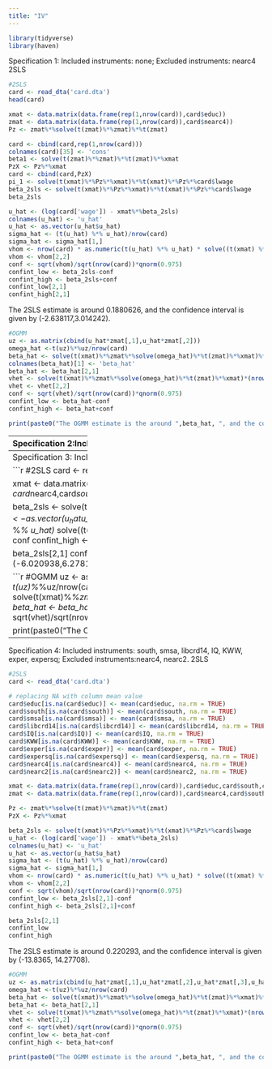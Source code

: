 ```yaml
---
title: "IV"
---
```

```r
library(tidyverse)
library(haven)
```

Specification 1: Included instruments: none; Excluded instruments: nearc4 2SLS

```r
#2SLS
card <- read_dta('card.dta')
head(card)

xmat <- data.matrix(data.frame(rep(1,nrow(card)),card$educ))
zmat <- data.matrix(data.frame(rep(1,nrow(card)),card$nearc4))
Pz <- zmat%*%solve(t(zmat)%*%zmat)%*%t(zmat)

card <- cbind(card,rep(1,nrow(card)))
colnames(card)[35] <- 'cons'
beta1 <- solve(t(zmat)%*%zmat)%*%t(zmat)%*%xmat
PzX <- Pz%*%xmat
card <- cbind(card,PzX)
pi_1 <- solve(t(xmat)%*%Pz%*%xmat)%*%t(xmat)%*%Pz%*%card$lwage
beta_2sls <- solve(t(xmat)%*%Pz%*%xmat)%*%t(xmat)%*%Pz%*%card$lwage
beta_2sls
```

```r
u_hat <- (log(card['wage']) - xmat%*%beta_2sls)
colnames(u_hat) <- 'u_hat'
u_hat <- as.vector(u_hat$u_hat)
sigma_hat <- (t(u_hat) %*% u_hat)/nrow(card)
sigma_hat <- sigma_hat[1,]
vhom <- nrow(card) * as.numeric(t(u_hat) %*% u_hat) * solve((t(xmat) %*% PzX))
vhom <- vhom[2,2]
conf <- sqrt(vhom)/sqrt(nrow(card))*qnorm(0.975)
confint_low <- beta_2sls-conf
confint_high <- beta_2sls+conf
confint_low[2,1]
confint_high[2,1]
```
The 2SLS estimate is around 0.1880626, and the confidence interval is given by (-2.638117,3.014242).

```r
#OGMM
uz <- as.matrix(cbind(u_hat*zmat[,1],u_hat*zmat[,2]))
omega_hat <-t(uz)%*%uz/nrow(card)
beta_hat <- solve(t(xmat)%*%zmat%*%solve(omega_hat)%*%t(zmat)%*%xmat)%*%t(xmat)%*%zmat%*%solve(omega_hat)%*%t(zmat)%*%log(card$wage)
colnames(beta_hat)[1] <- 'beta_hat'
beta_hat <- beta_hat[2,1]
vhet <- solve(t(xmat)%*%zmat%*%solve(omega_hat)%*%t(zmat)%*%xmat)*(nrow(card)^2)
vhet <- vhet[2,2]
conf <- sqrt(vhet)/sqrt(nrow(card))*qnorm(0.975)
confint_low <- beta_hat-conf
confint_high <- beta_hat+conf

print(paste0("The OGMM estimate is the around ",beta_hat, ", and the confidence interval is given by (", confint_low, ", ", confint_high, ")"))
```

---------------------
Specification 2:Included instruments: south, smsa;Excluded instruments: nearc4 

```r
#2SLS
card <- read_dta('card.dta')

xmat <- data.matrix(data.frame(rep(1,nrow(card)),card$educ,card$south,card$smsa))
zmat <- data.matrix(data.frame(rep(1,nrow(card)),card$nearc4,card$south,card$smsa))
Pz <- zmat%*%solve(t(zmat)%*%zmat)%*%t(zmat)
PzX <- Pz%*%xmat

beta_2sls <- solve(t(xmat)%*%Pz%*%xmat)%*%t(xmat)%*%Pz%*%card$lwage
u_hat <- (log(card['wage']) - xmat%*%beta_2sls)
colnames(u_hat) <- 'u_hat'
u_hat <- as.vector(u_hat$u_hat)
sigma_hat <- (t(u_hat) %*% u_hat)/nrow(card)
sigma_hat <- sigma_hat[1,]
vhom <- nrow(card) * as.numeric(t(u_hat) %*% u_hat) * solve((t(xmat) %*% PzX))
vhom <- vhom[2,2]
conf <- sqrt(vhom)/sqrt(nrow(card))*qnorm(0.975)
confint_low <- beta_2sls[2,1]-conf
confint_high <- beta_2sls[2,1]+conf

beta_2sls[2,1]
confint_low
confint_high
```
The 2SLS estimate is around 0.1358036, and the confidence interval is given by (-6.152934,6.424541)

```r
#OGMM
uz <- as.matrix(cbind(u_hat*zmat[,1],u_hat*zmat[,2],u_hat*zmat[,3],u_hat*zmat[,4]))
omega_hat <-t(uz)%*%uz/nrow(card)
beta_hat <- solve(t(xmat)%*%zmat%*%solve(omega_hat)%*%t(zmat)%*%xmat)%*%t(xmat)%*%zmat%*%solve(omega_hat)%*%t(zmat)%*%log(card$wage)
beta_hat <- beta_hat[2,1]
vhet <- solve(t(xmat)%*%zmat%*%solve(omega_hat)%*%t(zmat)%*%xmat)*(nrow(card)^2)
vhet <- vhet[2,2]
conf <- sqrt(vhet)/sqrt(nrow(card))*qnorm(0.975)
confint_low <- beta_hat-conf
confint_high <- beta_hat+conf

print(paste0("The OGMM estimate is the around ",beta_hat, ", and the confidence interval is given by (", confint_low, ", ", confint_high, ")"))
```

---------------------
Specification 3: Included instruments: south,smsa; Excluded instruments: nearc4, nearc2

```r
#2SLS
card <- read_dta('card.dta')

xmat <- data.matrix(data.frame(rep(1,nrow(card)),card$educ,card$south,card$smsa))
zmat <- data.matrix(data.frame(rep(1,nrow(card)),card$nearc4,card$south,card$smsa,card$nearc2))
Pz <- zmat%*%solve(t(zmat)%*%zmat)%*%t(zmat)
PzX <- Pz%*%xmat

beta_2sls <- solve(t(xmat)%*%Pz%*%xmat)%*%t(xmat)%*%Pz%*%card$lwage
u_hat <- (log(card['wage']) - xmat%*%beta_2sls)
colnames(u_hat) <- 'u_hat'
u_hat <- as.vector(u_hat$u_hat)
sigma_hat <- (t(u_hat) %*% u_hat)/nrow(card)
sigma_hat <- sigma_hat[1,]
vhom <- nrow(card) * as.numeric(t(u_hat) %*% u_hat) * solve((t(xmat) %*% PzX))
vhom <- vhom[2,2]
conf <- sqrt(vhom)/sqrt(nrow(card))*qnorm(0.975)
confint_low <- beta_2sls[2,1]-conf
confint_high <- beta_2sls[2,1]+conf

beta_2sls[2,1]
confint_low
confint_high
```
The 2SLS estimate is around 0.128609, and the confidence interval is given by (-6.020938,6.278156).

```r
#OGMM
uz <- as.matrix(cbind(u_hat*zmat[,1],u_hat*zmat[,2],u_hat*zmat[,3],u_hat*zmat[,4],u_hat*zmat[,5]))
omega_hat <-t(uz)%*%uz/nrow(card)
beta_hat <- solve(t(xmat)%*%zmat%*%solve(omega_hat)%*%t(zmat)%*%xmat)%*%t(xmat)%*%zmat%*%solve(omega_hat)%*%t(zmat)%*%log(card$wage)
beta_hat <- beta_hat[2,1]
vhet <- solve(t(xmat)%*%zmat%*%solve(omega_hat)%*%t(zmat)%*%xmat)*(nrow(card)^2)
vhet <- vhet[2,2]
conf <- sqrt(vhet)/sqrt(nrow(card))*qnorm(0.975)
confint_low <- beta_hat-conf
confint_high <- beta_hat+conf

print(paste0("The OGMM estimate is the around ",beta_hat, ", and the confidence interval is given by (", confint_low, ", ", confint_high, ")"))
```

---------------------
Specification 4: Included instruments: south, smsa, libcrd14, IQ, KWW, exper, expersq; Excluded instruments:nearc4, nearc2. 2SLS
```r
#2SLS
card <- read_dta('card.dta')

# replacing NA with column mean value
card$educ[is.na(card$educ)] <- mean(card$educ, na.rm = TRUE)
card$south[is.na(card$south)] <- mean(card$south, na.rm = TRUE)
card$smsa[is.na(card$smsa)] <- mean(card$smsa, na.rm = TRUE)
card$libcrd14[is.na(card$libcrd14)] <- mean(card$libcrd14, na.rm = TRUE)
card$IQ[is.na(card$IQ)] <- mean(card$IQ, na.rm = TRUE)
card$KWW[is.na(card$KWW)] <- mean(card$KWW, na.rm = TRUE)
card$exper[is.na(card$exper)] <- mean(card$exper, na.rm = TRUE)
card$expersq[is.na(card$expersq)] <- mean(card$expersq, na.rm = TRUE)
card$nearc4[is.na(card$nearc4)] <- mean(card$nearc4, na.rm = TRUE)
card$nearc2[is.na(card$nearc2)] <- mean(card$nearc2, na.rm = TRUE)

xmat <- data.matrix(data.frame(rep(1,nrow(card)),card$educ,card$south,card$smsa,card$libcrd14,card$IQ,card$KWW,card$exper,card$expersq))
zmat <- data.matrix(data.frame(rep(1,nrow(card)),card$nearc4,card$south,card$smsa,card$libcrd14,card$IQ,card$KWW,card$exper,card$expersq,card$nearc2))

Pz <- zmat%*%solve(t(zmat)%*%zmat)%*%t(zmat)
PzX <- Pz%*%xmat

beta_2sls <- solve(t(xmat)%*%Pz%*%xmat)%*%t(xmat)%*%Pz%*%card$lwage
u_hat <- (log(card['wage']) - xmat%*%beta_2sls)
colnames(u_hat) <- 'u_hat'
u_hat <- as.vector(u_hat$u_hat)
sigma_hat <- (t(u_hat) %*% u_hat)/nrow(card)
sigma_hat <- sigma_hat[1,]
vhom <- nrow(card) * as.numeric(t(u_hat) %*% u_hat) * solve((t(xmat) %*% PzX))
vhom <- vhom[2,2]
conf <- sqrt(vhom)/sqrt(nrow(card))*qnorm(0.975)
confint_low <- beta_2sls[2,1]-conf
confint_high <- beta_2sls[2,1]+conf

beta_2sls[2,1]
confint_low
confint_high
```
The 2SLS estimate is around 0.220293, and the confidence interval is given by (-13.8365, 14.27708).

```r
#OGMM
uz <- as.matrix(cbind(u_hat*zmat[,1],u_hat*zmat[,2],u_hat*zmat[,3],u_hat*zmat[,4],u_hat*zmat[,5],u_hat*zmat[,6],u_hat*zmat[,7],u_hat*zmat[,8],u_hat*zmat[,9],u_hat*zmat[,10]))
omega_hat <-t(uz)%*%uz/nrow(card)
beta_hat <- solve(t(xmat)%*%zmat%*%solve(omega_hat)%*%t(zmat)%*%xmat)%*%t(xmat)%*%zmat%*%solve(omega_hat)%*%t(zmat)%*%log(card$wage)
beta_hat <- beta_hat[2,1]
vhet <- solve(t(xmat)%*%zmat%*%solve(omega_hat)%*%t(zmat)%*%xmat)*(nrow(card)^2)
vhet <- vhet[2,2]
conf <- sqrt(vhet)/sqrt(nrow(card))*qnorm(0.975)
confint_low <- beta_hat-conf
confint_high <- beta_hat+conf

print(paste0("The OGMM estimate is the around ",beta_hat, ", and the confidence interval is given by (", confint_low, ", ", confint_high, ")"))
```

